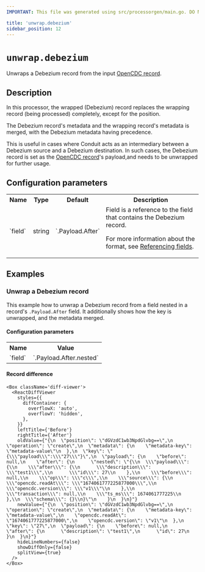 ```yaml
---
IMPORTANT: This file was generated using src/processorgen/main.go. DO NOT EDIT.

title: 'unwrap.debezium'
sidebar_position: 12
---
```



# `unwrap.debezium`

Unwraps a Debezium record from the input [OpenCDC record](https://conduit.io/docs/features/opencdc-record).

## Description

In this processor, the wrapped (Debezium) record replaces the wrapping record (being processed) 
completely, except for the position.

The Debezium record's metadata and the wrapping record's metadata is merged, with the Debezium metadata having precedence.

This is useful in cases where Conduit acts as an intermediary between a Debezium source and a Debezium destination. 
In such cases, the Debezium record is set as the [OpenCDC record](https://conduit.io/docs/features/opencdc-record)'s payload,and needs to be unwrapped for further usage.

## Configuration parameters

<table class="no-margin-table">
    <tr>
      <th>Name</th>
      <th>Type</th>
      <th>Default</th>
      <th>Description</th>
    </tr>
    <tr>
      <td>`field`</td>
      <td>string</td>
      <td>`.Payload.After`</td>
      <td>
Field is a reference to the field that contains the Debezium record.

For more information about the format, see [Referencing fields](https://conduit.io/docs/processors/referencing-fields).
      </td>
    </tr>
  </table>

## Examples

### Unwrap a Debezium record

This example how to unwrap a Debezium record from a field nested in a record's
`.Payload.After` field. It additionally shows how the key is unwrapped, and the metadata merged.

#### Configuration parameters

<table class="no-margin-table">
  <tr>
    <th>Name</th>
    <th>Value</th>
  </tr>
  <tr>
    <td>`field`</td>
    <td>`.Payload.After.nested`</td>
  </tr>
</table>

#### Record difference

```mdx-code-block
<Box className='diff-viewer'>
  <ReactDiffViewer
    styles={{
      diffContainer: {
        overflowX: 'auto',
        overflowY: 'hidden',
      },
    }}
    leftTitle={'Before'}
    rightTitle={'After'}
    oldValue={"{\n  \"position\": \"dGVzdC1wb3NpdGlvbg==\",\n  \"operation\": \"create\",\n  \"metadata\": {\n    \"metadata-key\": \"metadata-value\"\n  },\n  \"key\": \"{\\\"payload\\\":\\\"27\\\"}\",\n  \"payload\": {\n    \"before\": null,\n    \"after\": {\n      \"nested\": \"{\\n  \\\"payload\\\": {\\n    \\\"after\\\": {\\n      \\\"description\\\": \\\"test1\\\",\\n      \\\"id\\\": 27\\n    },\\n    \\\"before\\\": null,\\n    \\\"op\\\": \\\"c\\\",\\n    \\\"source\\\": {\\n      \\\"opencdc.readAt\\\": \\\"1674061777225877000\\\",\\n      \\\"opencdc.version\\\": \\\"v1\\\"\\n    },\\n    \\\"transaction\\\": null,\\n    \\\"ts_ms\\\": 1674061777225\\n  },\\n  \\\"schema\\\": {}\\n}\"\n    }\n  }\n}"}
    newValue={"{\n  \"position\": \"dGVzdC1wb3NpdGlvbg==\",\n  \"operation\": \"create\",\n  \"metadata\": {\n    \"metadata-key\": \"metadata-value\",\n    \"opencdc.readAt\": \"1674061777225877000\",\n    \"opencdc.version\": \"v1\"\n  },\n  \"key\": \"27\",\n  \"payload\": {\n    \"before\": null,\n    \"after\": {\n      \"description\": \"test1\",\n      \"id\": 27\n    }\n  }\n}"}
    hideLineNumbers={false}
    showDiffOnly={false}
    splitView={true}
  />
</Box>
```


